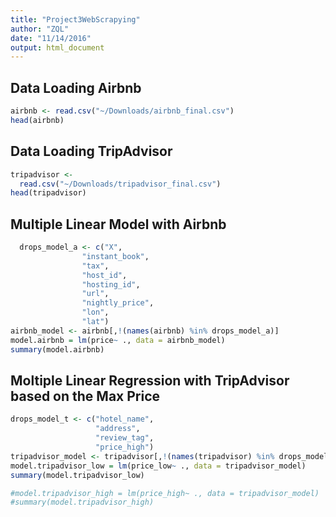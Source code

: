 ```yaml
---
title: "Project3WebScrapying"
author: "ZQL"
date: "11/14/2016"
output: html_document
---
```


## Data Loading Airbnb
```r
airbnb <- read.csv("~/Downloads/airbnb_final.csv")    
head(airbnb)


```

## Data Loading TripAdvisor
```r
tripadvisor <-
  read.csv("~/Downloads/tripadvisor_final.csv") 
head(tripadvisor)

```

## Multiple Linear Model with Airbnb 

```r
  drops_model_a <- c("X",
                "instant_book",
                "tax",
                "host_id",
                "hosting_id",
                "url",
                "nightly_price",
                "lon",
                "lat")
airbnb_model <- airbnb[,!(names(airbnb) %in% drops_model_a)]
model.airbnb = lm(price~ ., data = airbnb_model)
summary(model.airbnb)
```

## Moltiple Linear Regression with TripAdvisor based on the Max Price
```r
drops_model_t <- c("hotel_name",
                   "address",
                   "review_tag",
                   "price_high")
tripadvisor_model <- tripadvisor[,!(names(tripadvisor) %in% drops_model_t)]
model.tripadvisor_low = lm(price_low~ ., data = tripadvisor_model)
summary(model.tripadvisor_low)

#model.tripadvisor_high = lm(price_high~ ., data = tripadvisor_model)
#summary(model.tripadvisor_high)
```


